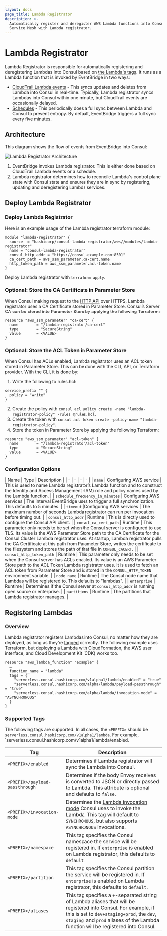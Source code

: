 ```yaml
---
layout: docs
page_title: Lambda Registrator
description: >-
  Automatically register and deregister AWS Lambda functions into Consul
  Service Mesh with Lambda registrator.
---
```


# Lambda Registrator

Lambda Registrator is responsible for automatically registering and
deregistering Lambdas into Consul based on [the Lambda's
tags](https://docs.aws.amazon.com/lambda/latest/dg/configuration-tags.html). It
runs as a Lambda function that is invoked by EventBridge in two ways:
- [CloudTrail Lambda
  events](https://docs.aws.amazon.com/lambda/latest/dg/logging-using-cloudtrail.html) - This syncs updates and deletes from Lambda into Consul in real-time.
    Typically, Lambda registrator syncs Lambdas into Consul within one minute,
    but CloudTrail events are occasionally delayed.
- [Schedules](https://docs.aws.amazon.com/eventbridge/latest/userguide/eb-create-rule-schedule.html) - This periodically does a full sync between Lambda and Consul to prevent
  entropy. By default, EventBridge triggers a full sync every five minutes.


## Architecture

This diagram shows the flow of events from EventBridge into Consul:

<ImageConfig width={500}>

![Lambda Registrator Architecture](/img/lambda_registrator_architecture.svg)

</ImageConfig>

1. EventBridge invokes Lambda registrator. This is either done based on
   CloudTrail Lambda events or a schedule.
2. Lambda registrator determines how to reconcile Lambda's control plane state
   with Consul state and ensures they are in sync by registering, updating and
   deregistering Lambda services.

## Deploy Lambda Registrator

### Deploy Lambda Registrator

Here is an example usage of the Lambda registrator terraform module:
```hcl
module "lambda-registrator" {
  source  = "hashicorp/consul-lambda-registrator/aws//modules/lambda-registrator"
  name = "consul-lambda-registrator"
  consul_http_addr = "https://consul.example.com:8501"
  ca_cert_path = aws_ssm_parameter.ca-cert.name
  http_token_path = aws_ssm_parameter.acl-token.name
}
```

Deploy Lambda registrator with `terraform apply`.

### Optional: Store the CA Certificate in Parameter Store

When Consul making request to the [HTTP API](/api-docs) over HTTPS, Lambda
registrator uses a CA Certificate stored in Parameter Store. Consul’s Server CA
can be stored into Parameter Store by applying the following Terraform:

```hcl
resource "aws_ssm_parameter" "ca-cert" {
  name        = "/lambda-registrator/ca-cert"
  type        = "SecureString"
  value       = <VALUE>
}
```

### Optional: Store the ACL Token in Parameter Store

When Consul has ACLs enabled, Lambda registrator uses an ACL token stored in
Parameter Store. This can be done with the CLI, API, or Terraform provider.
With the CLI, it is done by:
1. Write the following to rules.hcl:
```hcl
service_prefix "" {
  policy = "write"
}
```

2. Create the policy with `consul acl policy create -name "lambda-registrator-policy" -rules @rules.hcl`.
3. Create the token with `consul acl token create -policy-name "lambda-registrator-policy"`.
4. Store the token in Parameter Store by applying the following Terraform:
```hcl
resource "aws_ssm_parameter" "acl-token" {
  name        = "/lambda-registrator/acl-token"
  type        = "SecureString"
  value       = <VALUE>
}
```

### Configuration Options

| Name | Type |  Description |
| - | - | - | - |
| `name` | Configuring AWS service | This is used to name Lambda registrator’s Lambda function and to construct the Identity and Access Management (IAM) role and policy names used by the Lambda function. |
| `schedule_frequency_in_minutes` | Configuring AWS services | The interval EventBridge uses to trigger a full synchronization. This defaults to 5 minutes. |
| `timeout` |Configuring AWS services | The maximum number of seconds Lambda registrator can run per invocation before timing out. |
| `consul_http_addr` | Runtime | This is directly used to configure the Consul API client. |
| `consul_ca_cert_path` | Runtime | This parameter only needs to be set when the Consul server is configured to use TLS. Its value is the AWS Parameter Store path to the CA Certificate for the Consul Cluster Lambda registrator uses. At startup, Lambda registrator pulls the CA Certificate at this path from Parameter Store, writes the certificate to the filesystem and stores the path of that file in `CONSUL_CACERT`. |
| `consul_http_token_path` | Runtime |  This parameter only needs to be set when the Consul server has ACLs enabled. Its value is an AWS Parameter Store path to the ACL Token Lambda registrator uses. It is used to fetch an ACL token from Parameter Store and is stored in the `CONSUL_HTTP_TOKEN` environment variable. |
| `node_name` | Runtime |  The Consul node name that Lambdas will be registered to. This defaults to "lambdas". |
| `enterprise` | Runtime |  <EnterpriseAlert inline />Determines if the Consul server at `consul_http_addr` is running open source or enterprise. |
| `partitions` | Runtime |  <EnterpriseAlert inline />The partitions that Lambda registrator manages. |

## Registering Lambdas

### Overview

Lambda registrator registers Lambdas into Consul, no matter how they are
deployed, as long as they’re [tagged](https://docs.aws.amazon.com/lambda/latest/dg/configuration-tags.html) correctly. The following example uses
Terraform, but deploying a Lambda with CloudFormation, the AWS user
interface, and Cloud Development Kit (CDK) works too.

```hcl
resource "aws_lambda_function" "example" {
  …
  function_name = "lambda"
  tags = {
    "serverless.consul.hashicorp.com/v1alpha1/lambda/enabled" = "true"
    "serverless.consul.hashicorp.com/alpha/lambda/payload-passthrough" = "true"
    "serverless.consul.hashicorp.com/alpha/lambda/invocation-mode" = "ASYNCHRONOUS"
  }
}
```

### Supported Tags

The following tags are supported. In all cases, the `<PREFIX>` should be
`serverless.consul.hashicorp.com/v1alpha1/lambda`. For example,
`serverless.consul.hashicorp.com/v1alpha1/lambda/enabled.

| Tag | Description |
| - | - |
| `<PREFIX>/enabled` | Determines if Lambda registrator will sync the Lambda into Consul. |
| `<PREFIX>/payload-passthrough` | Determines if the body Envoy receives is converted to JSON or directly passed to Lambda. This attribute is optional and defaults to `false`. |
| `<PREFIX>/invocation-mode` | Determines the [Lambda invocation mode](https://docs.aws.amazon.com/lambda/latest/operatorguide/invocation-modes.html) Consul uses to invoke the Lambda. This tag will default to `SYNCHRONOUS`, but also supports `ASYNCHRONOUS` invocations. |
| `<PREFIX>/namespace` | <EnterpriseAlert inline />This tag specifies the Consul namespace the service will be registered in. If `enterprise` is enabled on Lambda registrator, this defaults to `default`. |
| `<PREFIX>/partition` | <EnterpriseAlert inline />This tag specifies the Consul partition the service will be registered in. If `enterprise` is enabled on Lambda registrator, this defaults to `default`. |
| `<PREFIX>/aliases` | This tag specifies a `+`-separated string of Lambda aliases that will be registered into Consul. For example, if this is set to `dev+staging+prod`, the `dev`, `staging`, and `prod` aliases of the Lambda function will be registered into Consul. |
